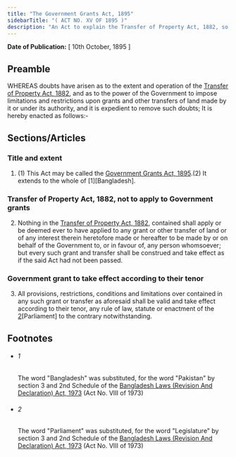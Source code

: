 ```yaml
---
title: "The Government Grants Act, 1895"
sidebarTitle: "( ACT NO. XV OF 1895 )"
description: "An Act to explain the Transfer of Property Act, 1882, so far as relates to grants from the Government, and to remove certain doubts as to the powers of the Government in relation to such grants."
---
```


**Date of Publication:** [ 10th October, 1895 ]

## Preamble

WHEREAS doubts have arisen as to the extent and operation of the [Transfer of Property Act, 1882](/act-48.html "Transfer of Property Act, 1882"), and as to the power of the Government to impose limitations and restrictions upon grants and other transfers of land made by it or under its authority, and it is expedient to remove such doubts; It is hereby enacted as follows:-

## Sections/Articles

### Title and extent

1. (1) This Act may be called the [Government Grants Act, 1895](/act-70.html "Government Grants Act, 1895").(2) It extends to the whole of [1][Bangladesh].

### Transfer of Property Act, 1882, not to apply to Government grants

2. Nothing in the [Transfer of Property Act, 1882](/act-48.html "Transfer of Property Act, 1882"), contained shall apply or be deemed ever to have applied to any grant or other transfer of land or of any interest therein heretofore made or hereafter to be made by or on behalf of the Government to, or in favour of, any person whomsoever; but every such grant and transfer shall be construed and take effect as if the said Act had not been passed.

### Government grant to take effect according to their tenor

3. All provisions, restrictions, conditions and limitations over contained in any such grant or transfer as aforesaid shall be valid and take effect according to their tenor, any rule of law, statute or enactment of the [2](1)[Parliament] to the contrary notwithstanding.

## Footnotes

- ###### 1

  The word "Bangladesh" was substituted, for the word "Pakistan" by section 3 and 2nd Schedule of the [Bangladesh Laws (Revision And Declaration) Act, 1973](/act-430.html "Bangladesh Laws (Revision And Declaration) Act, 1973") (Act No. VIII of 1973)

- ###### 2

  The word "Parliament" was substituted, for the word "Legislature" by section 3 and 2nd Schedule of the [Bangladesh Laws (Revision And Declaration) Act, 1973](/act-430.html "Bangladesh Laws (Revision And Declaration) Act, 1973") (Act No. VIII of 1973)
